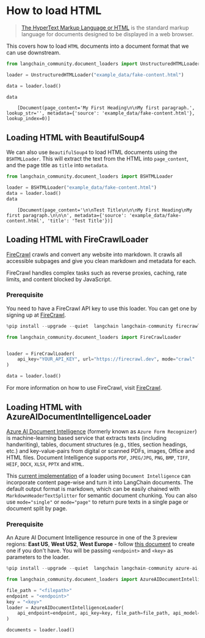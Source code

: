 # How to load HTML

>[The HyperText Markup Language or HTML](https://en.wikipedia.org/wiki/HTML) is the standard markup language for documents designed to be displayed in a web browser.

This covers how to load `HTML` documents into a document format that we can use downstream.

```python
from langchain_community.document_loaders import UnstructuredHTMLLoader
```


```python
loader = UnstructuredHTMLLoader("example_data/fake-content.html")
```


```python
data = loader.load()
```


```python
data
```

<CodeOutputBlock lang="python">

```
    [Document(page_content='My First Heading\n\nMy first paragraph.', lookup_str='', metadata={'source': 'example_data/fake-content.html'}, lookup_index=0)]
```

</CodeOutputBlock>

## Loading HTML with BeautifulSoup4

We can also use `BeautifulSoup4` to load HTML documents using the `BSHTMLLoader`.  This will extract the text from the HTML into `page_content`, and the page title as `title` into `metadata`.


```python
from langchain_community.document_loaders import BSHTMLLoader
```


```python
loader = BSHTMLLoader("example_data/fake-content.html")
data = loader.load()
data
```

<CodeOutputBlock lang="python">

```
    [Document(page_content='\n\nTest Title\n\n\nMy First Heading\nMy first paragraph.\n\n\n', metadata={'source': 'example_data/fake-content.html', 'title': 'Test Title'})]
```

</CodeOutputBlock>

## Loading HTML with FireCrawlLoader

[FireCrawl](https://firecrawl.dev/?ref=langchain) crawls and convert any website into markdown. It crawls all accessible subpages and give you clean markdown and metadata for each.

FireCrawl handles complex tasks such as reverse proxies, caching, rate limits, and content blocked by JavaScript.

### Prerequisite

You need to have a FireCrawl API key to use this loader. You can get one by signing up at [FireCrawl](https://firecrawl.dev/?ref=langchainpy).

```python
%pip install --upgrade --quiet  langchain langchain-community firecrawl-py

from langchain_community.document_loaders import FireCrawlLoader


loader = FireCrawlLoader(
    api_key="YOUR_API_KEY", url="https://firecrawl.dev", mode="crawl"
)

data = loader.load()
```

For more information on how to use FireCrawl, visit [FireCrawl](https://firecrawl.dev/?ref=langchainpy).


## Loading HTML with AzureAIDocumentIntelligenceLoader

[Azure AI Document Intelligence](https://aka.ms/doc-intelligence) (formerly known as `Azure Form Recognizer`) is machine-learning 
based service that extracts texts (including handwriting), tables, document structures (e.g., titles, section headings, etc.) and key-value-pairs from
digital or scanned PDFs, images, Office and HTML files. Document Intelligence supports `PDF`, `JPEG/JPG`, `PNG`, `BMP`, `TIFF`, `HEIF`, `DOCX`, `XLSX`, `PPTX` and `HTML`.

This [current implementation](https://aka.ms/di-langchain) of a loader using `Document Intelligence` can incorporate content page-wise and turn it into LangChain documents. The default output format is markdown, which can be easily chained with `MarkdownHeaderTextSplitter` for semantic document chunking. You can also use `mode="single"` or `mode="page"` to return pure texts in a single page or document split by page.

### Prerequisite

An Azure AI Document Intelligence resource in one of the 3 preview regions: **East US**, **West US2**, **West Europe** - follow [this document](https://learn.microsoft.com/azure/ai-services/document-intelligence/create-document-intelligence-resource?view=doc-intel-4.0.0) to create one if you don't have. You will be passing `<endpoint>` and `<key>` as parameters to the loader.

```python
%pip install --upgrade --quiet  langchain langchain-community azure-ai-documentintelligence

from langchain_community.document_loaders import AzureAIDocumentIntelligenceLoader

file_path = "<filepath>"
endpoint = "<endpoint>"
key = "<key>"
loader = AzureAIDocumentIntelligenceLoader(
    api_endpoint=endpoint, api_key=key, file_path=file_path, api_model="prebuilt-layout"
)

documents = loader.load()
```

